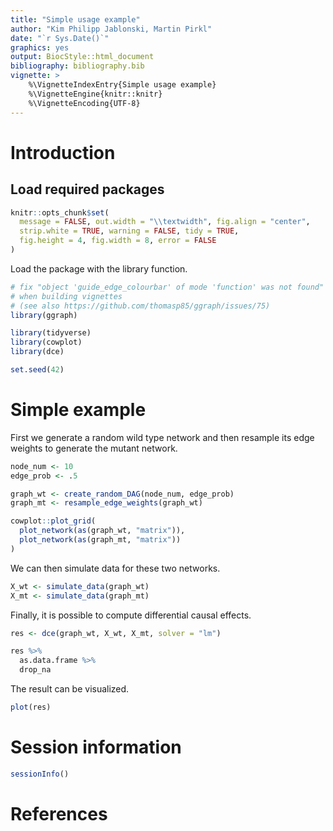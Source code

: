 ```yaml
---
title: "Simple usage example"
author: "Kim Philipp Jablonski, Martin Pirkl"
date: "`r Sys.Date()`"
graphics: yes
output: BiocStyle::html_document
bibliography: bibliography.bib
vignette: >
    %\VignetteIndexEntry{Simple usage example}
    %\VignetteEngine{knitr::knitr}
    %\VignetteEncoding{UTF-8}
---
```


# Introduction

## Load required packages
```r
knitr::opts_chunk$set(
  message = FALSE, out.width = "\\textwidth", fig.align = "center",
  strip.white = TRUE, warning = FALSE, tidy = TRUE,
  fig.height = 4, fig.width = 8, error = FALSE
)
```


Load the package with the library function.

```r
# fix "object 'guide_edge_colourbar' of mode 'function' was not found"
# when building vignettes
# (see also https://github.com/thomasp85/ggraph/issues/75)
library(ggraph)

library(tidyverse)
library(cowplot)
library(dce)

set.seed(42)
```

# Simple example

First we generate a random wild type network and then resample
its edge weights to generate the mutant network.

```r
node_num <- 10
edge_prob <- .5

graph_wt <- create_random_DAG(node_num, edge_prob)
graph_mt <- resample_edge_weights(graph_wt)

cowplot::plot_grid(
  plot_network(as(graph_wt, "matrix")),
  plot_network(as(graph_mt, "matrix"))
)
```

We can then simulate data for these two networks.

```r
X_wt <- simulate_data(graph_wt)
X_mt <- simulate_data(graph_mt)
```

Finally, it is possible to compute differential causal effects.

```r
res <- dce(graph_wt, X_wt, X_mt, solver = "lm")

res %>%
  as.data.frame %>%
  drop_na
```

The result can be visualized.

```r
plot(res)
```

# Session information

```r
sessionInfo()
```

# References
